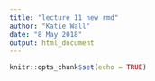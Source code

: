 ```yaml
---
title: "lecture 11 new rmd"
author: "Katie Wall"
date: "8 May 2018"
output: html_document
---
```


```r
knitr::opts_chunk$set(echo = TRUE)
```

